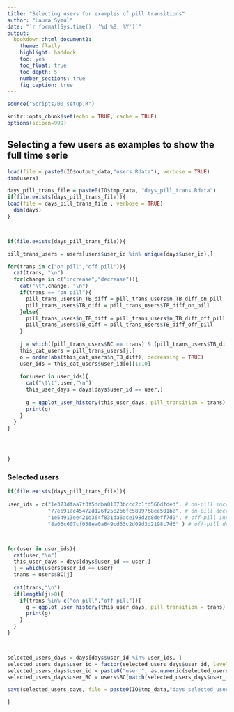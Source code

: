 ```yaml
---
title: "Selecting users for examples of pill transitions"
author: "Laura Symul"
date: "`r format(Sys.time(), '%d %B, %Y')`"
output: 
  bookdown::html_document2: 
    theme: flatly
    highlight: haddock
    toc: yes
    toc_float: true
    toc_depth: 5
    number_sections: true
    fig_caption: true
---
```




```r
source("Scripts/00_setup.R")
```

```r
knitr::opts_chunk$set(echo = TRUE, cache = TRUE)
options(scipen=999)
```


## Selecting a few users as examples to show the full time serie

```r

load(file = paste0(IO$output_data,"users.Rdata"), verbose = TRUE)
dim(users)

days_pill_trans_file = paste0(IO$tmp_data, "days_pill_trans.Rdata")
if(file.exists(days_pill_trans_file)){
load(file = days_pill_trans_file , verbose = TRUE)
  dim(days)
}




```


```r
if(file.exists(days_pill_trans_file)){

pill_trans_users = users[users$user_id %in% unique(days$user_id),]

for(trans in c("on pill","off pill")){
  cat(trans, "\n")
  for(change in c("increase","decrease")){
    cat("\t",change, "\n")
    if(trans == "on pill"){
      pill_trans_users$n_TB_diff = pill_trans_users$n_TB_diff_on_pill
      pill_trans_users$TB_diff = pill_trans_users$TB_diff_on_pill
    }else{
      pill_trans_users$n_TB_diff = pill_trans_users$n_TB_diff_off_pill
      pill_trans_users$TB_diff = pill_trans_users$TB_diff_off_pill
    }
    
    j = which((pill_trans_users$BC == trans) & (pill_trans_users$TB_diff == change))
    this_cat_users = pill_trans_users[j,]
    o = order(abs(this_cat_users$n_TB_diff), decreasing = TRUE)
    user_ids = this_cat_users$user_id[o][1:10]
    
    for(user in user_ids){
      cat("\t\t",user,"\n")
      this_user_days = days[days$user_id == user,]
      
      g = ggplot_user_history(this_user_days, pill_transition = trans)
      print(g)
    }
  }
}




}
```


### Selected users

```r

if(file.exists(days_pill_trans_file)){
  
user_ids = c("1e373dfaa7f3f5ddba01073bccc2c1fd566dfded", # on-pill increase
             "77ee91ac45472d126f2582b6fc5899768ee501be", # on-pill decrease
             "1e54913ee421d364f831da6ace198d2e8deff7d9", # off-pill increase
             "8a03c607cf058ea0a649cd63c2d09d3d2198c7d6" ) # off-pill decrease



for(user in user_ids){
  cat(user,"\n")
  this_user_days = days[days$user_id == user,]
  j = which(users$user_id == user)
  trans = users$BC[j]
  
  cat(trans,"\n")
  if(length(j)>0){
    if(trans %in% c("on pill","off pill")){
      g = ggplot_user_history(this_user_days, pill_transition = trans)
      print(g)
    }
  }
}



selected_users_days = days[days$user_id %in% user_ids, ]
selected_users_days$user_id = factor(selected_users_days$user_id, levels = unique(selected_users_days$user_id))
selected_users_days$user_id = paste0("user_", as.numeric(selected_users_days$user_id ))
selected_users_days$user_BC = users$BC[match(selected_users_days$user_id, users$user_id)]

save(selected_users_days, file = paste0(IO$tmp_data,"days_selected_users_for_pill_transition_examples.Rdata"))

}
      
```




